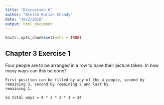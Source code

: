 ```yaml
---
title: "Discussion 6"
author: "Binish Kurian Chandy"
date: "10/2/2018"
output: html_document
---
```


```r
knitr::opts_chunk$set(echo = TRUE)
```

## Chapter 3 Exercise 1
Four people are to be arranged in a row to have their picture taken. In how
many ways can this be done?
```
First position can be filled by any of the 4 people, second by remaining 3, second by remaining 2 and last by
remaining 1.

So total ways = 4 * 3 * 2 * 1 = 24
```
